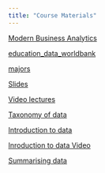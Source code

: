 ---
title: "Course Materials"
---

[Modern Business Analytics](https://www.mheducation.com/highered/product/modern-business-analytics-taddy-harding/M9781264071678.html)

[education_data_worldbank](data/education.csv)

[majors](data/majors.csv)

[Slides](slides/)

[Video lectures](lectures/)

[Taxonomy of data](https://zahidasghar.com/R4DA/taxonomy/taxonomy-of-data#/title-slide)

[Introduction to data](https://github.com/OpenIntroStat/openintro-statistics-slides/blob/master/Chp%201/chp1.pdf)

[Inroduction to data Video](https://youtu.be/JqErvErJdmU) 

[Summarising data](https://github.com/OpenIntroStat/openintro-statistics-slides/blob/master/Chp%202/chp2.pdf)


